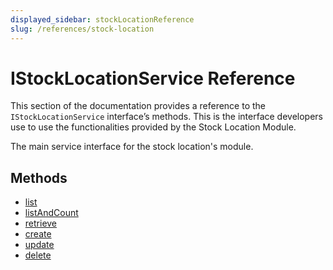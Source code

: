 ```yaml
---
displayed_sidebar: stockLocationReference
slug: /references/stock-location
---
```



# IStockLocationService Reference

This section of the documentation provides a reference to the `IStockLocationService` interface’s methods. This is the interface developers use to use the functionalities provided by the Stock Location Module.

The main service interface for the stock location's module.

## Methods

- [list](../IStockLocationService/methods/stock_location.IStockLocationService.list.mdx)
- [listAndCount](../IStockLocationService/methods/stock_location.IStockLocationService.listAndCount.mdx)
- [retrieve](../IStockLocationService/methods/stock_location.IStockLocationService.retrieve.mdx)
- [create](../IStockLocationService/methods/stock_location.IStockLocationService.create.mdx)
- [update](../IStockLocationService/methods/stock_location.IStockLocationService.update.mdx)
- [delete](../IStockLocationService/methods/stock_location.IStockLocationService.delete.mdx)
